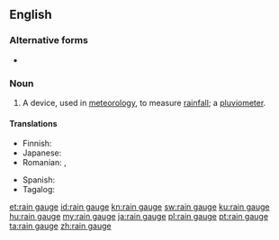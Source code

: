 ==English==

===Alternative forms===
* {{l|en|rain gage}} {{qualifier|USA}}

===Noun===
{{wikipedia}}
{{en-noun}}

# A device, used in [[meteorology]], to measure [[rainfall]]; a [[pluviometer]].

====Translations====
{{trans-top|device to measure rainfall}}
* Finnish: {{t+|fi|sademittari}}
* Japanese: {{t+|ja|雨量計|tr=うりょうけい, uryōkei|sc=Jpan}}
* Romanian: {{t+|ro|pluviometru}}, {{t+|ro|udometru}}
{{trans-mid}}
* Spanish: {{t+|es|pluviómetro|m}}
* Tagalog: {{t|tl|ulansukod}}
{{trans-bottom}}

[[et:rain gauge]]
[[id:rain gauge]]
[[kn:rain gauge]]
[[sw:rain gauge]]
[[ku:rain gauge]]
[[hu:rain gauge]]
[[my:rain gauge]]
[[ja:rain gauge]]
[[pl:rain gauge]]
[[pt:rain gauge]]
[[ta:rain gauge]]
[[zh:rain gauge]]